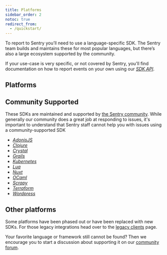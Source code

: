 ```yaml
---
title: Platforms
sidebar_order: 2
notoc: true
redirect_from:
  - /quickstart/
---
```



To report to Sentry you’ll need to use a language-specific SDK. The Sentry team builds and maintains these for most popular languages, but there’s also a large ecosystem supported by the community.

If your use-case is very specific, or not covered by Sentry, you'll find documentation on how to report events on your own using our [_SDK API_](https://develop.sentry.dev/sdk/overview/).

## Platforms

<PlatformGrid />

## Community Supported

These SDKs are maintained and supported by [the Sentry community](https://forum.sentry.io). While generally our community does a great job at responding to issues, it's important to understand that Sentry staff cannot help you with issues using a community-supported SDK

- [_AdonisJS_](https://github.com/Perafan18/adonis-sentry)
- [_Clojure_](https://github.com/sethtrain/raven-clj#alternatives)
- [_Crystal_](https://github.com/Sija/raven.cr)
- [_Grails_](https://github.com/agorapulse/grails-sentry)
- [_Kubernetes_](https://github.com/getsentry/sentry-kubernetes)
- [_Lua_](https://github.com/cloudflare/raven-lua)
- [_Nuxt_](https://github.com/nuxt-community/sentry-module)
- [_OCaml_](https://github.com/brendanlong/sentry-ocaml)
- [_Scrapy_](https://github.com/llonchj/scrapy-sentry)
- [_Terraform_](https://github.com/jianyuan/terraform-provider-sentry)
- [_Wordpress_](https://github.com/stayallive/wp-sentry)

## Other platforms

Some platforms have been phased out or have been replaced with new SDKs. For those legacy integrations head over to the [legacy clients](/clients/) page.

Your favorite language or framework still cannot be found? Then we encourage you to start a discussion about supporting it on our [community forum](https://forum.sentry.io).
